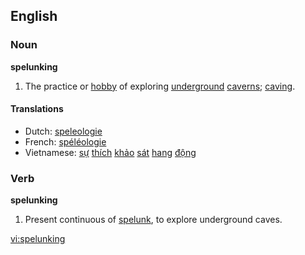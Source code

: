 ==English==
===Noun===
{{wikipedia}}
'''spelunking'''

#The practice or [[hobby]] of exploring [[underground]] [[caverns]]; [[caving]].

====Translations====
*Dutch: [[speleologie]] {{f}}
*French: [[spéléologie]] {{f}}
*Vietnamese: [[sự]] [[thích]] [[khảo]] [[sát]] [[hang#Vietnamese|hang]] [[động]]

===Verb===
'''spelunking'''

#Present continuous of [[spelunk]], to explore underground caves.

[[vi:spelunking]]